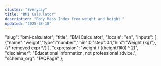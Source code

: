```yaml
---
cluster: "Everyday"
title: "BMI Calculator"
description: "Body Mass Index from weight and height."
updated: "2025-08-18"
---
```



  "slug": "bmi-calculator",
  "title": "BMI Calculator",
  "locale": "en",
  "inputs": [
    {"name":"weight","type":"number","min":0,"step":0.1,"hint":"Weight (kg)"},
    {/* removed expr */}
  ],
  "expression": "weight / ((height/100) ^ 2)",
  "disclaimer": "Educational information, not professional advice.",
  "schema_org": "FAQPage"
};

<BaseLayout title={schema.title} description={schema.description}>
  <Calculator schema={schema} />
</BaseLayout>
